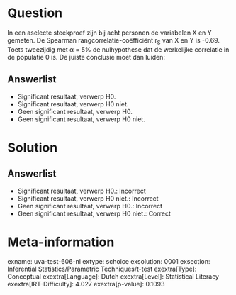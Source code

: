 Question
========

In een aselecte steekproef zijn bij acht personen de variabelen X en Y
gemeten. De Spearman rangcorrelatie-coëfficiënt r~S~ van X en Y is
-0.69. Toets tweezijdig met α = 5% de nulhypothese dat de werkelijke
correlatie in de populatie 0 is. De juiste conclusie moet dan luiden:

Answerlist
----------

* Significant resultaat, verwerp H0.
* Significant resultaat, verwerp H0 niet.
* Geen significant resultaat, verwerp H0.
* Geen significant resultaat, verwerp H0 niet.

Solution
========

Answerlist
----------

* Significant resultaat, verwerp H0.: Incorrect
* Significant resultaat, verwerp H0 niet.: Incorrect
* Geen significant resultaat, verwerp H0.: Incorrect
* Geen significant resultaat, verwerp H0 niet.: Correct

Meta-information
================
exname: uva-test-606-nl
extype: schoice
exsolution: 0001
exsection: Inferential Statistics/Parametric Techniques/t-test
exextra[Type]: Conceptual
exextra[Language]: Dutch
exextra[Level]: Statistical Literacy
exextra[IRT-Difficulty]: 4.027
exextra[p-value]: 0.1093

